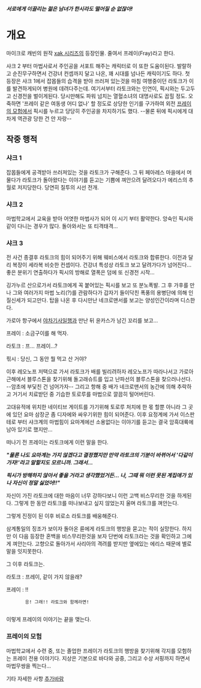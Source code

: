
''''' 서로에게 이끌리는 젊은 남녀가 한시라도 떨어질 순 없잖아! '''''

= 개요 =


마이크로 캐빈의 원작 [[xak 시리즈]]의 등장인물. 줄여서 프레이(Fray)라고 한다.

샤크 2 부터 마법사로서 주인공을 서포트 해주는 캐릭터로 이 또한 도움이된다. 발랄하고 순진무구하면서 건강녀 컨셉까지 달고 나온, 꽤 시대를 넘나든 캐릭이기도 하다. 첫 등장은 샤크 1에서 잡몹들의 습격을 받아 쓰러져 있는것을 마침 여행중이던 라토크가 이를 발견하게되어 병원에 데려다주는데. 여기서부터 라토크와는 인연이, 픽시와는 두고두고 신경전을 벌이게된다. 당시만해도 파워 넘치는 열혈소녀의 대명사로도 꼽힐 정도. 오죽하면 '프레이 같은 여동생 어디 없나' 할 정도로 상당한 인기를 구가하여 외전 [[프레이의 모험]]에서 픽시를 누르고 당당히 주인공을 차지하기도 했다. --물론 뒤에 픽시에게 대차게 역관광 당한 건 안 자랑--


== 작중 행적 ==


=== 샤크 1 ===

잡몹들에게 공격받아 쓰러져있는 것을 라토크가 구해준다. 그 뒤 페아레스 마을에서 머물다가 라토크가 돌아왔다는 이야기를 듣고는 기쁨에 껴안으려 달려오다가 에리스의 추월로 저지당한다. 당연히 질투의 시선 전개.

=== 샤크 2 ===

마법학교에서 교육을 받아 어엿한 마법사가 되어 이 시기 부터 활약한다. 앙숙인 픽시와 같이 다니는 경우가 많다.
돌아와서는 또 티격태격...

=== 샤크 3 ===

전 사건 종결후 라토크의 힘이 되어주기 위해 웨비스에서 라토크와 합류한다. 이전과 달리 복장이 세라복 비슷한 컨셉이다. 건강녀 특성상 라토크 보고 달려가다가 넘어진다... 좋은 분위기 연출하다가 픽시의 방해로 열폭은 덤에 또 신경전 시작...

깅가누르 산으로가서 라토크에게 꼭 붙어있는 픽시를 보고 또 분노폭발. 그 후 가후를 만나 그와 여러가지 마법 노리(?)를 관람하다가 갑자기 들이닥친 폭풍의 용병단에 의해 인질신세가 되고만다. 탑을 나온 후 다시만난 네크로맨서를 보고는 양성인간이라며 디스한다.

가로아 항구에서 [[야차기사]]일행과 만난 뒤 윤카스가 남긴 꼬리를 보고...

프레이 : 소금구이를 해 먹자.

라토크 : 프... 프레이...?

픾시 : 당신, 그 동안 뭘 먹고 산 거야?


이후 레오노프 저택으로 가서 라토크가 배를 빌리려하자 레오노프가 따라나서고 가로아 근해에서 블루스톤을 찾기위해 돌고래슈트를 입고 난파선의 블루스톤을 찾으러나선다. --암초에 부딫친 건 넘어가자-- 그리고 항해 중 배가 네크로맨서의 농간에 의해 추락하고 거기서 치료받던 중 기습한 토로루를 마법으로 깔끔히 털어버린다. 

고대유적에 위치한 네이티브 게이트를 가기위해 토로루 처치에 한 몫 할뿐 아니라 그 곳에 있던 요마 삼장군 좀 디자에와 싸우기위한 힘이 되어준다. 이후 요정계에 가서 이스판테로 부터 샤크계의 마법힘이 요마계에선 소용없다는 이야기를 듣고는 결국 암흑대륙에 남아 있기로 했지만...

떠나기 전 프레이는 라토크에게 이런 말을 한다.


''''' "물론 나도 요마계는 가지 않겠다고 결정했지만 만약 라토크의 기분이 바뀌어서 '다같이 가자!'라고 말할지도 모르니까. 그래서... '''''

''''' 픽시가 방해하지 않아서 좋을 거라고 생각했었거든... 나, 그때 뭐 이런 못된 계집애가 있나 자신이 정말 싫었어!!" '''''


자신이 가진 라토크에 대한 마음이 너무 강하다보니 이런 고백 비스무리한 것을 하게된다. 그렇게 한 동안 라토크를 떠나보내고 싶지 않었는지 울며 라토크를 껴안는다. 

그렇게 진정이 된 이후 비로소 라토크를 배웅해준다.

삼계통일의 징조가 보이자 돌아온 륜에게 라토크의 행방을 묻고는 적이 실망한다. 하지만 이 다음 등장한 혼백을 비스무리한것을 보자 단번에 라토크라는 것을 확인하고 그에게 껴안는다. 고향으로 돌아가서 사리아의 격려를 받지만 옆에있는 에리스 때문에 별로 말을 잇지못한다. 

그 이후 라토크는.

라토크 : 프레이, 같이 가지 않을래?

프레이 : !! 
        응! 그래!! 라토크와 함께라면!
       
이렇게 프레이의 이야기는 끝을 맺는다.


=== 프레이의 모험 ===

마법학교에서 수련 중, 또는 졸업한 프레이가 라토크의 행방을 찾기위해 각지를 모험하는 프레이 전용 이야기다. 지상은 기본으로 바다와 공중, 그리고 수상 서핑까지 하면서 마법무쌍을 찍는다...

기타 자세한 사항 [[추가바람]]
